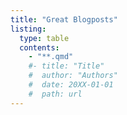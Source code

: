 ```yaml
---
title: "Great Blogposts"
listing:
  type: table
  contents:
    - "**.qmd"
    #- title: "Title"
    #  author: "Authors"
    #  date: 20XX-01-01
    #  path: url
---
```


